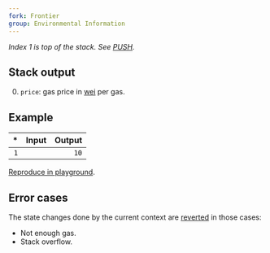 ```yaml
---
fork: Frontier
group: Environmental Information
---
```


*Index 1 is top of the stack. See [PUSH](/#60).*

## Stack output

0. `price`: gas price in [wei](https://www.investopedia.com/terms/w/wei.asp) per gas.

## Example

| * | Input | Output |
|--:|------:|-------:|
| `1` | | `10` |

[Reproduce in playground](/playground?unit=Wei&codeType=Mnemonic&code='GASPRICE'_).

## Error cases

The state changes done by the current context are [reverted](#FD) in those cases:
- Not enough gas.
- Stack overflow.
